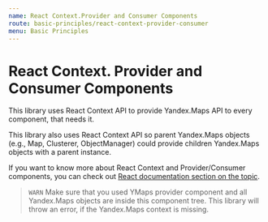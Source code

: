 ```yaml
---
name: React Context.Provider and Consumer Components
route: basic-principles/react-context-provider-consumer
menu: Basic Principles
---
```


# React Context. Provider and Consumer Components

This library uses React Context API to provide Yandex.Maps API to every
component, that needs it.

This library also uses React Context API so parent Yandex.Maps objects (e.g.,
Map, Clusterer, ObjectManager) could provide children Yandex.Maps objects with a
parent instance.

If you want to know more about React Context and Provider/Consumer components,
you can check out [React documentation section on the topic][4.1.1].

> `WARN` Make sure that you used YMaps provider component and all Yandex.Maps
> objects are inside this component tree. This library will throw an error, if
> the Yandex.Maps context is missing.

[4.1.1]: https://reactjs.org/docs/context.html
